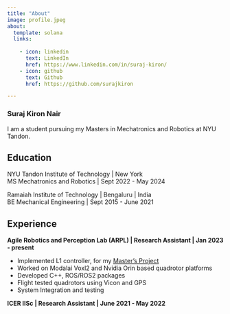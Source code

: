 ```yaml
---
title: "About"
image: profile.jpeg
about:
  template: solana
  links:
   
    - icon: linkedin
      text: LinkedIn
      href: https://www.linkedin.com/in/suraj-kiron/
    - icon: github
      text: Github
      href: https://github.com/surajkiron

---
```


### Suraj Kiron Nair

:::{#hero-heading}

I am a student pursuing my Masters in Mechatronics and Robotics at NYU Tandon.

## Education

NYU Tandon Institute of Technology | New York <br/>
MS Mechatronics and Robotics | Sept 2022 - May 2024

Ramaiah Institute of Technology | Bengaluru | India <br/>
BE Mechanical Engineering | Sept 2015 - June 2021


## Experience

**Agile Robotics and Perception Lab (ARPL) | Research Assistant | Jan 2023 - present** <br/>

  - Implemented L1 controller, for my [Master's Project](https://ieeexplore.ieee.org/document/10478191)<br/>
  - Worked on Modalai Voxl2 and Nvidia Orin based quadrotor  platforms<br/>
  - Developed C++, ROS/ROS2 packages<br/>
  - Flight tested quadrotors using Vicon and GPS<br/>
  - System Integration and testing<br/>

**ICER IISc | Research Assistant | June 2021 - May 2022** \n

:::


